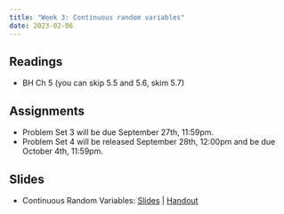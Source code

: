 ```yaml
---
title: "Week 3: Continuous random variables"
date: 2023-02-06
---
```



## Readings 

- BH Ch 5  (you can skip 5.5 and 5.6, skim 5.7)

## Assignments

- Problem Set 3 will be due September 27th, 11:59pm.
- Problem Set 4 will be released September 28th, 12:00pm and be due October 4th, 11:59pm.  


## Slides

- Continuous Random Variables: [Slides](/files/slides/05_continuous.pdf) | [Handout](/files/slides/05_continuous_handout.pdf)
